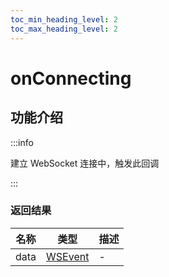 ```yaml
---
toc_min_heading_level: 2
toc_max_heading_level: 2
---
```


# onConnecting

## 功能介绍

:::info

建立 WebSocket 连接中，触发此回调

:::

### 返回结果

| 名称 | 类型                                    | 描述 |
| ---- | --------------------------------------- | ---- |
| data | [WSEvent](docs/sdks/class/response.mdx) | -    |
